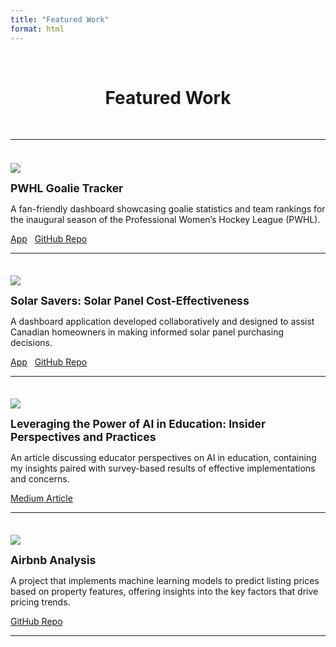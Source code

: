 ```yaml
---
title: "Featured Work"
format: html
---
```

<br>

<div style="text-align: center;">
  <h1>Featured Work</h1>
</div>

<br>
<div style="text-align: center;">
  *** 
</div>
<div style="margin-bottom: 37px;"></div>
::: {.grid}
::: {.g-col-6}
![](img/pwhl_goalie_tracker_demo.gif)
:::

::: {.g-col-6}
<strong><span style="font-size: 1.25em;">PWHL Goalie Tracker</span></strong>

A fan-friendly dashboard showcasing goalie statistics and team rankings for the inaugural season of the Professional Women's Hockey League (PWHL).&nbsp;

<a href="https://2wc8dv-nicole-bidwell.shinyapps.io/pwhl_goalie_tracker/" class="btn btn-custom-primary" target="_blank">App</a> &nbsp;
<a href="https://github.com/nicolebid/pwhl_goalie_tracker" class="btn btn-custom-primary" target="_blank">GitHub Repo</a>
:::

:::
***
<div style="margin-top: 35px;"></div> <!-- #2 PROJECT: SOLAR SAVERS -->

::: {.grid}

::: {.g-col-6}
![](img/solar_savers_demo.gif)
:::

::: {.g-col-6}
<strong><span style="font-size: 1.25em;">Solar Savers: Solar Panel Cost-Effectiveness</span></strong>

A dashboard application developed collaboratively and designed to assist Canadian homeowners in making informed solar panel purchasing decisions.&nbsp;

<a href="https://dsci-532-2024-9-solar-savers.onrender.com/" class="btn btn-custom-primary" target="_blank">App</a> &nbsp;
<a href="https://github.com/UBC-MDS/DSCI-532_2024_9_solar-savers" class="btn btn-custom-primary" target="_blank">GitHub Repo</a>
:::

:::
***
<div style="margin-top: 35px;"></div> <!-- #3 PROJECT: AI ED ARTICLE -->

::: {.grid}

::: {.g-col-6}
![](img/ai_ed.png)
:::

::: {.g-col-6}
<strong><span style="font-size: 1.25em;">Leveraging the Power of AI in Education: Insider Perspectives and Practices</span></strong>

An article discussing educator perspectives on AI in education, containing my insights paired with survey-based results of effective implementations and concerns.&nbsp;

<a href="https://medium.com/@nrbidwell/leveraging-the-power-of-ai-in-education-insider-perspectives-and-practices-0679cb21d467" class="btn btn-custom-primary" target="_blank">Medium Article</a>
:::

:::
***
<div style="margin-top: 35px;"></div> <!-- #4 PROJECT: AIRBNB ANALYSIS -->

::: {.grid}

::: {.g-col-6}
![](img/Airbnb_analysis.png)
:::

::: {.g-col-6}
<strong><span style="font-size: 1.25em;">Airbnb Analysis</span></strong>

A project that implements machine learning models to predict listing prices based on property features, offering insights into the key factors that drive pricing trends. &nbsp;

<a href="https://github.com/MoNorouzi23/Airbnb_analysis" class="btn btn-custom-primary" target="_blank">GitHub Repo</a>
:::

:::
***
